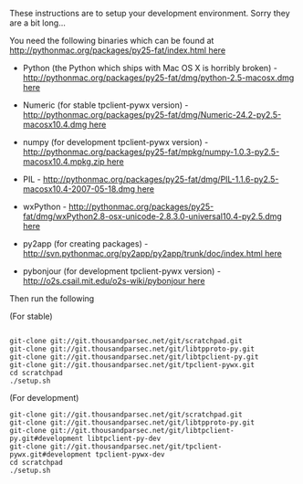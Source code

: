 These instructions are to setup your development environment. Sorry they are a bit long...
        
You need the following binaries which can be found at [[http://pythonmac.org/packages/py25-fat/index.html here]]
        
* Python (the Python which ships with Mac OS X is horribly broken) - [[http://pythonmac.org/packages/py25-fat/dmg/python-2.5-macosx.dmg here]]
        
* Numeric (for stable tpclient-pywx version) -       [[http://pythonmac.org/packages/py25-fat/dmg/Numeric-24.2-py2.5-macosx10.4.dmg here]]
        
* numpy (for development tpclient-pywx version) -        [[http://pythonmac.org/packages/py25-fat/mpkg/numpy-1.0.3-py2.5-macosx10.4.mpkg.zip here]] 
        
* PIL -         [[http://pythonmac.org/packages/py25-fat/dmg/PIL-1.1.6-py2.5-macosx10.4-2007-05-18.dmg here]]
        
* wxPython -        [[http://pythonmac.org/packages/py25-fat/dmg/wxPython2.8-osx-unicode-2.8.3.0-universal10.4-py2.5.dmg here]]
        
* py2app (for creating packages)  - [[http://svn.pythonmac.org/py2app/py2app/trunk/doc/index.html here]]
        
* pybonjour (for development tpclient-pywx version) - [[http://o2s.csail.mit.edu/o2s-wiki/pybonjour here]]
        
Then run the following

(For stable)
<pre>  
git-clone git://git.thousandparsec.net/git/scratchpad.git
git-clone git://git.thousandparsec.net/git/libtpproto-py.git
git-clone git://git.thousandparsec.net/git/libtpclient-py.git
git-clone git://git.thousandparsec.net/git/tpclient-pywx.git
cd scratchpad
./setup.sh
</pre>

(For development)
<pre>
git-clone git://git.thousandparsec.net/git/scratchpad.git
git-clone git://git.thousandparsec.net/git/libtpproto-py.git
git-clone git://git.thousandparsec.net/git/libtpclient-py.git#development libtpclient-py-dev
git-clone git://git.thousandparsec.net/git/tpclient-pywx.git#development tpclient-pywx-dev
cd scratchpad
./setup.sh
</pre>